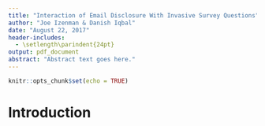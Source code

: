 ```yaml
---
title: "Interaction of Email Disclosure With Invasive Survey Questions"
author: "Joe Izenman & Danish Iqbal"
date: "August 22, 2017"
header-includes:
  - \setlength\parindent{24pt}
output: pdf_document
abstract: "Abstract text goes here."
---
```


```r
knitr::opts_chunk$set(echo = TRUE)
```

# Introduction